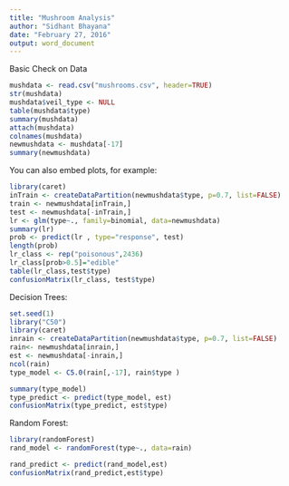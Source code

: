 ```yaml
---
title: "Mushroom Analysis"
author: "Sidhant Bhayana"
date: "February 27, 2016"
output: word_document
---
```


Basic Check on Data 

```r
mushdata <- read.csv("mushrooms.csv", header=TRUE)
str(mushdata)
mushdata$veil_type <- NULL
table(mushdata$type)
summary(mushdata)
attach(mushdata)
colnames(mushdata)
newmushdata <- mushdata[-17]
summary(newmushdata)
```

You can also embed plots, for example:

```r
library(caret)
inTrain <- createDataPartition(newmushdata$type, p=0.7, list=FALSE)
train <- newmushdata[inTrain,]
test <- newmushdata[-inTrain,]
lr <- glm(type~., family=binomial, data=newmushdata)
summary(lr)
prob <- predict(lr , type="response", test)
length(prob)
lr_class <- rep("poisonous",2436)
lr_class[prob>0.5]="edible"
table(lr_class,test$type)
confusionMatrix(lr_class, test$type)
```

Decision Trees: 
```r
set.seed(1)
library("C50")
library(caret)
inrain <- createDataPartition(newmushdata$type, p=0.7, list=FALSE)
rain<- newmushdata[inrain,]
est <- newmushdata[-inrain,]
ncol(rain)
type_model <- C5.0(rain[,-17], rain$type )

summary(type_model)
type_predict <- predict(type_model, est)
confusionMatrix(type_predict, est$type)
```
 Random Forest: 
 
 
```r
library(randomForest)
rand_model <- randomForest(type~., data=rain)

rand_predict <- predict(rand_model,est)
confusionMatrix(rand_predict,est$type)
```

